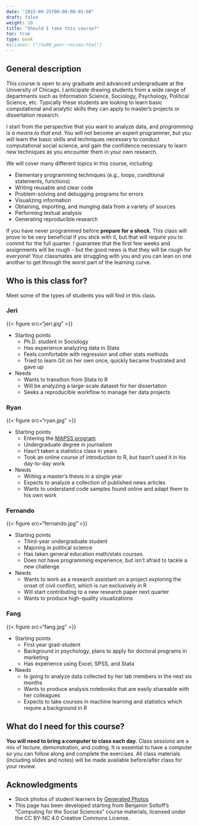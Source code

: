 ```yaml
---
date: "2022-09-25T00:00:00-05:00"
draft: false
weight: 10
title: "Should I take this course?"
toc: true
type: book
#aliases: ["/hw00_peer-review.html"]
---
```



## General description

This course is open to any graduate and advanced undergraduate at the University of Chicago. I anticipate drawing students from a wide range of departments such as Information Science, Sociology, Psychology, Political Science, etc. Typically these students are looking to learn basic computational and analytic skills they can apply to master's projects or dissertation research.

I start from the perspective that you want to analyze data, and *programming is a means to that end*. You will not become an expert programmer, but you will learn the basic skills and techniques necessary to conduct computational social science, and gain the confidence necessary to learn new techniques as you encounter them in your own research.

We will cover many different topics in this course, including:

* Elementary programming techniques (e.g., loops, conditional statements, functions)
* Writing reusable and clear code
* Problem-solving and debugging programs for errors
* Visualizing information
* Obtaining, importing, and munging data from a variety of sources
* Performing textual analysis
* Generating reproducible research

If you have never programmed before **prepare for a shock**. This class will prove to be very beneficial if you stick with it, but that will require you to commit for the full quarter. I guarantee that the first few weeks and assignments will be rough - but the good news is that they will be rough for everyone! Your classmates are struggling with you and you can lean on one another to get through the worst part of the learning curve.


## Who is this class for?

Meet some of the types of students you will find in this class.

### Jeri

{{< figure src="jeri.jpg" >}}

* Starting points
    * Ph.D. student in Sociology
    * Has experience analyzing data in Stata
    * Feels comfortable with regression and other stats methods 
    * Tried to learn Git on her own once, quickly became frustrated and gave up
* Needs
    * Wants to transition from Stata to R 
    * Will be analyzing a large-scale dataset for her dissertation
    * Seeks a reproducible workflow to manage her data projects

### Ryan

{{< figure src="ryan.jpg" >}}

* Starting points
    * Entering the [MAPSS program](https://mapss.uchicago.edu/)
    * Undergraduate degree in journalism
    * Hasn't taken a statistics class in years
    * Took an online course of introduction to R, but hasn't used it in his day-to-day work
* Needs
    * Writing a master's thesis in a single year
    * Expects to analyze a collection of published news articles 
    * Wants to understand code samples found online and adapt them to his own work


### Fernando

{{< figure src="fernando.jpg" >}}

* Starting points
    * Third-year undergraduate student
    * Majoring in political science
    * Has taken general education math/stats courses
    * Does not have programming experience, but isn't afraid to tackle a new challenge
* Needs
    * Wants to work as a research assistant on a project exploring the onset of civil conflict, which is run exclusively in R
    * Will start contributing to a new research paper next quarter
    * Wants to produce high-quality visualizations
    

### Fang

{{< figure src="fang.jpg" >}}

* Starting points
    * First year grad-student
    * Background in psychology, plans to apply for doctoral programs in marketing
    * Has experience using Excel, SPSS, and Stata
* Needs
    * Is going to analyze data collected by her lab members in the next six months
    * Wants to produce analysis notebooks that are easily shareable with her colleagues
    * Expects to take courses in machine learning and statistics which require a background in R


## What do I need for this course?

**You will need to bring a computer to class each day.** Class sessions are a mix of lecture, demonstration, and coding. It is essential to have a computer so you can follow along and complete the exercises. All class materials (including slides and notes) will be made available before/after class for your review.

<!--
By the end of the first week, you should make sure you can access the following software:

* [R](https://www.r-project.org/) - the easiest approach is to select a [pre-compiled binary appropriate for your operating system](https://cran.rstudio.com/).
* [RStudio's IDE](https://www.rstudio.com/products/RStudio/) - this is a powerful user interface for programming in R.
* [Git](https://git-scm.com/) - Git is a [version control system](https://en.wikipedia.org/wiki/Version_control) which is used to manage projects and track changes in computer files. Once installed, it can be integrated into RStudio to manage your course assignments and other projects.

Comprehensive instructions for downloading and setting up this software can be found [here](/setup/).
-->

## Acknowledgments

* Stock photos of student learners by [Generated Photos](https://generated.photos/)
* This page has been developed starting from Benjamin Soltoff’s “Computing for the Social Sciences” course materials, licensed under the CC BY-NC 4.0 Creative Commons License.
